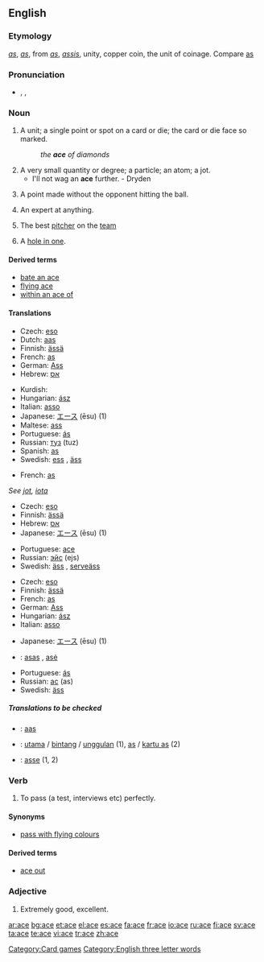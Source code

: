 {{see|Ace|ACE}}
==English==

===Etymology===
{{OE.}} ''[[as]]'', {{F.}} ''[[as]]'', from {{L.}} ''[[as]]'', ''[[assis]]'', unity, copper coin, the unit of coinage. Compare [[as]]

===Pronunciation===
*{{AHD|ās}}, {{IPA|/eɪs/}}, {{SAMPA|/eIs/}}
*:{{rhymes|eɪs}}

===Noun===
{{en-noun}}

# A unit; a single point or spot on a card or die; the card or die face so marked.
#: ''the '''ace''' of diamonds''
# A very small quantity or degree; a particle; an atom; a jot.
#* I'll not wag an '''ace''' further. - Dryden
# {{tennis}} A point made without the opponent hitting the ball.
# An expert at anything.
# {{baseball}} The best [[pitcher]] on the [[team]]
# {{golf}} A [[hole in one]].

====Derived terms====
*[[bate an ace]]
*[[flying ace]]
*[[within an ace of]]

====Translations====
{{trans-top|unit}}
{{trans-mid}}
{{trans-bottom}}

{{trans-top|card with a single spot}}
*Czech: [[eso]] {{n}}
*Dutch: [[aas]] {{m}}
*Finnish: [[ässä]]
*French: [[as#French|as]] {{m}}
*German: [[As#German|Ass]] {{n}}
*Hebrew: [[אס]] {{m}}
{{trans-mid}}
*Kurdish: {{KUchar|[[ئاس]]}}
*Hungarian: [[ász]]
*Italian: [[asso]] {{m}}
*Japanese: [[エース]] (ēsu) (1)
*Maltese: [[ass]]
*Portuguese: [[ás]] {{m}}
*Russian: [[туз]] (tuz) {{m}}
*Spanish: [[as#Spanish|as]] {{m}}
*Swedish: [[ess]] {{n}}, [[äss]] {{n}}
{{trans-bottom}}

{{trans-top|die face with a single spot}}
*French: [[as#French|as]] {{m}}
{{trans-mid}}
{{trans-bottom}}

{{trans-top|very small quantity or degree}}
''See [[jot]], [[iota]]''
{{trans-bottom}}
{{trans-top|point scored in tennis without the opponent hitting the ball}}
*Czech: [[eso]] {{n}}
*Finnish: [[ässä]]
*Hebrew: [[אס]] {{m}}
*Japanese: [[エース]] (ēsu) (1)
{{trans-mid}}
*Portuguese: [[ace]] {{m}}
*Russian: [[эйс]] (ejs) {{m}}
*Swedish: [[äss]] {{n}}, [[serveäss]] {{n}}
{{trans-bottom}}

{{trans-top|expert}}
*Czech: [[eso]] {{n}}
*Finnish: [[ässä]]
*French: [[as#French|as]] {{m}}
*German: [[Ass]] {{n}}
*Hungarian: [[ász]]
*Italian: [[asso]] {{m}}
{{trans-mid}}
*Japanese: [[エース]] (ēsu) (1)
*{{lt}}: [[asas]] {{m}}, [[asė]] {{f}}
*Portuguese: [[ás]] {{m}}
*Russian: [[ас]] (as) {{m}}
*Swedish: [[äss]] {{n}}
{{trans-bottom}}

=====Translations to be checked=====
{{checktrans}}
*{{ttbc|Frisian}}: [[aas]]
*{{ttbc|Indonesian}}: [[utama]] / [[bintang]] / [[unggul]]an (1), [[as]] / [[kartu as]] (2)
*{{ttbc|Interlingua}}: [[asse]] (1, 2)

===Verb===
{{en-verb|ac|ing}}

# To pass (a test, interviews etc) perfectly.

====Synonyms====
*[[pass with flying colours]]

====Derived terms====
*[[ace out]]

===Adjective===
{{en-adj|acer|acest|more}}

# {{colloquial}} Extremely good, excellent.

[[Category:Card games]]
[[Category:English three letter words]]

[[ar:ace]]
[[bg:ace]]
[[et:ace]]
[[el:ace]]
[[es:ace]]
[[fa:ace]]
[[fr:ace]]
[[io:ace]]
[[ru:ace]]
[[fi:ace]]
[[sv:ace]]
[[ta:ace]]
[[te:ace]]
[[vi:ace]]
[[tr:ace]]
[[zh:ace]]